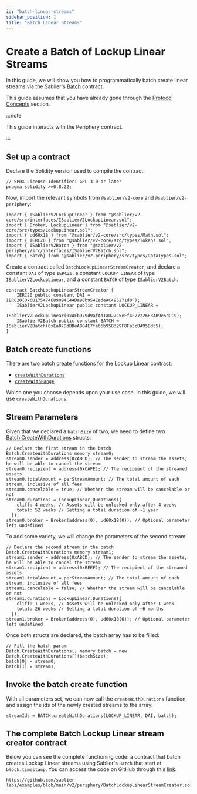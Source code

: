 ```yaml
---
id: "batch-linear-streams"
sidebar_position: 1
title: "Batch Linear Streams"
---
```



# Create a Batch of Lockup Linear Streams

In this guide, we will show you how to programmatically batch create linear streams via the Sablier's
[Batch](/contracts/v2/reference/periphery/contract.SablierV2Batch) contract.

This guide assumes that you have already gone through the [Protocol Concepts](/concepts/protocol/streaming) section.

:::note

This guide interacts with the Periphery contract.

:::

<AdmonitionSimpleCode />

## Set up a contract

Declare the Solidity version used to compile the contract:

```solidity
// SPDX-License-Identifier: GPL-3.0-or-later
pragma solidity >=0.8.22;
```

Now, import the relevant symbols from `@sablier/v2-core` and `@sablier/v2-periphery`:

```solidity
import { ISablierV2LockupLinear } from "@sablier/v2-core/src/interfaces/ISablierV2LockupLinear.sol";
import { Broker, LockupLinear } from "@sablier/v2-core/src/types/LockupLinear.sol";
import { ud60x18 } from "@sablier/v2-core/src/types/Math.sol";
import { IERC20 } from "@sablier/v2-core/src/types/Tokens.sol";
import { ISablierV2Batch } from "@sablier/v2-periphery/src/interfaces/ISablierV2Batch.sol";
import { Batch} from "@sablier/v2-periphery/src/types/DataTypes.sol";
```

Create a contract called `BatchLockupLinearStreamCreator`, and declare a constant `DAI` of type `IERC20`, a constant
`LOCKUP_LINEAR` of type `ISablierV2LockupLinear`, and a constant `BATCH` of type `ISablierV2Batch`:

```solidity
contract BatchLockupLinearStreamCreator {
    IERC20 public constant DAI = IERC20(0x6B175474E89094C44Da98b954EedeAC495271d0F);
    ISablierV2LockupLinear public constant LOCKUP_LINEAR =
        ISablierV2LockupLinear(0xAFb979d9afAd1aD27C5eFf4E27226E3AB9e5dCC9);
    ISablierV2Batch public constant BATCH = ISablierV2Batch(0xEa07DdBBeA804E7fe66b958329F8Fa5cDA95Bd55);
}
```

<ConstantsComment />

## Batch create functions

There are two batch create functions for the Lockup Linear contract:

- [`createWithDurations`](/contracts/v2/reference/periphery/contract.SablierV2Batch#createwithdurations)
- [`createWithRange`](/contracts/v2/reference/periphery/contract.SablierV2Batch#createwithrange)

Which one you choose depends upon your use case. In this guide, we will use `createWithDurations`.

<BatchCommonSteps />

## Stream Parameters

Given that we declared a `batchSize` of two, we need to define two
[Batch.CreateWithDurations](/contracts/v2/reference/periphery/types/library.Batch#createwithdurations) structs:

```solidity
// Declare the first stream in the batch
Batch.CreateWithDurations memory stream0;
stream0.sender = address(0xABCD); // The sender to stream the assets, he will be able to cancel the stream
stream0.recipient = address(0xCAFE); // The recipient of the streamed assets
stream0.totalAmount = perStreamAmount; // The total amount of each stream, inclusive of all fees
stream0.cancelable = true; // Whether the stream will be cancelable or not
stream0.durations = LockupLinear.Durations({
    cliff: 4 weeks, // Assets will be unlocked only after 4 weeks
    total: 52 weeks // Setting a total duration of ~1 year
  });
stream0.broker = Broker(address(0), ud60x18(0)); // Optional parameter left undefined
```

To add some variety, we will change the parameters of the second stream:

```solidity
// Declare the second stream in the batch
Batch.CreateWithDurations memory stream1;
stream1.sender = address(0xABCD); // The sender to stream the assets, he will be able to cancel the stream
stream1.recipient = address(0xBEEF); // The recipient of the streamed assets
stream1.totalAmount = perStreamAmount; // The total amount of each stream, inclusive of all fees
stream1.cancelable = false; // Whether the stream will be cancelable or not
stream1.durations = LockupLinear.Durations({
    cliff: 1 weeks, // Assets will be unlocked only after 1 week
    total: 26 weeks // Setting a total duration of ~6 months
  });
stream1.broker = Broker(address(0), ud60x18(0)); // Optional parameter left undefined
```

Once both structs are declared, the batch array has to be filled:

```solidity
// Fill the batch param
Batch.CreateWithDurations[] memory batch = new Batch.CreateWithDurations[](batchSize);
batch[0] = stream0;
batch[1] = stream1;
```

## Invoke the batch create function

With all parameters set, we can now call the `createWithDurations` function, and assign the ids of the newly created
streams to the array:

```solidity
streamIds = BATCH.createWithDurations(LOCKUP_LINEAR, DAI, batch);
```

## The complete Batch Lockup Linear stream creator contract

Below you can see the complete functioning code: a contract that batch creates Lockup Linear streams using Sablier's
`Batch` that start at `block.timestamp`. You can access the code on GitHub through this
[link](https://github.com/sablier-labs/examples/blob/main/v2/periphery/BatchLockupLinearStreamCreator.sol).

```solidity reference title="Batch Lockup Linear stream creator"
https://github.com/sablier-labs/examples/blob/main/v2/periphery/BatchLockupLinearStreamCreator.sol
```
